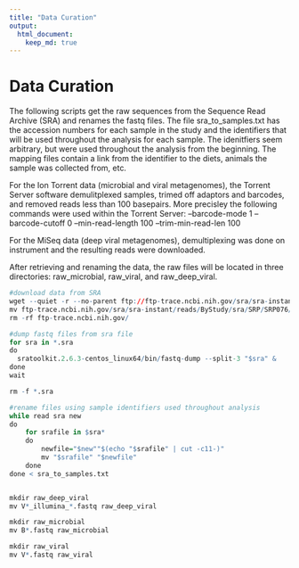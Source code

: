 ```yaml
---
title: "Data Curation"
output:
  html_document:
    keep_md: true
---
```


# Data Curation
The following scripts get the raw sequences from the Sequence Read Archive (SRA) and renames the fastq files. The file sra_to_samples.txt has the accession numbers for each sample in the study and the identifiers that will be used throughout the analysis for each sample. The idenitfiers seem arbitrary, but were used throughout the analysis from the beginning. The mapping files contain a link from the identifier to the diets, animals the sample was collected from, etc.

For the Ion Torrent data (microbial and viral metagenomes), the Torrent Server software demulitplexed samples, trimed off adaptors and barcodes, and removed reads less than 100 basepairs. More precisley the following commands were used within the Torrent Server:
--barcode-mode 1 --barcode-cutoff 0 --min-read-length 100 --trim-min-read-len 100

For the MiSeq data (deep viral metagenomes), demultiplexing was done on instrument and the resulting reads were downloaded.

After retrieving and renaming the data, the raw files will be located in three directories: raw_microbial, raw_viral, and raw_deep_viral.

```r

#download data from SRA
wget --quiet -r --no-parent ftp://ftp-trace.ncbi.nih.gov/sra/sra-instant/reads/ByStudy/sra/SRP/SRP076/SRP076028/
mv ftp-trace.ncbi.nih.gov/sra/sra-instant/reads/ByStudy/sra/SRP/SRP076/SRP076028/*/*.sra ./
rm -rf ftp-trace.ncbi.nih.gov/

#dump fastq files from sra file
for sra in *.sra
do
  sratoolkit.2.6.3-centos_linux64/bin/fastq-dump --split-3 "$sra" &
done
wait

rm -f *.sra

#rename files using sample identifiers used throughout analysis
while read sra new
do
    for srafile in $sra*
    do
        newfile="$new""$(echo "$srafile" | cut -c11-)"
        mv "$srafile" "$newfile" 
    done
done < sra_to_samples.txt


mkdir raw_deep_viral
mv V*_illumina_*.fastq raw_deep_viral

mkdir raw_microbial
mv B*.fastq raw_microbial

mkdir raw_viral
mv V*.fastq raw_viral

```
